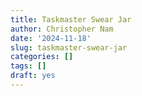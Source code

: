 ---
title: Taskmaster Swear Jar
author: Christopher Nam
date: '2024-11-18'
slug: taskmaster-swear-jar
categories: []
tags: []
draft: yes
---
